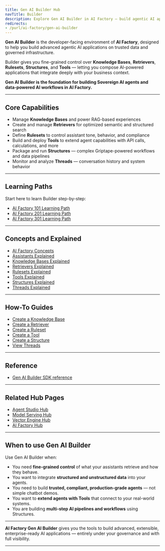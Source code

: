```yaml
---
title: Gen AI Builder Hub
navTitle: Builder
description: Explore Gen AI Builder in AI Factory — build agentic AI applications with Knowledge Bases, Tools, and advanced AI workflows.
redirects:
- /purl/ai-factory/gen-ai-builder
---
```


**Gen AI Builder** is the developer-facing environment of **AI Factory**, designed to help you build advanced agentic AI applications on trusted data and governed infrastructure.

Builder gives you fine-grained control over **Knowledge Bases**, **Retrievers**, **Rulesets**, **Structures**, and **Tools** — letting you compose AI-powered applications that integrate deeply with your business context.

**Gen AI Builder is the foundation for building Sovereign AI agents and data-powered AI workflows in AI Factory.**

---

## Core Capabilities

- Manage **Knowledge Bases** and power RAG-based experiences
- Create and manage **Retrievers** for optimized semantic and structured search
- Define **Rulesets** to control assistant tone, behavior, and compliance
- Build and deploy **Tools** to extend agent capabilities with API calls, calculations, and more
- Package and run **Structures** — complex Griptape-powered workflows and data pipelines
- Monitor and analyze **Threads** — conversation history and system behavior

---

## Learning Paths

Start here to learn Builder step-by-step:

- [AI Factory 101 Learning Path](/edb-postgres-ai/ai-factory/learn/paths/101)
- [AI Factory 201 Learning Path](/edb-postgres-ai/ai-factory/learn/paths/201)
- [AI Factory 301 Learning Path](/edb-postgres-ai/ai-factory/learn/paths/301)

---

## Concepts and Explained

- [AI Factory Concepts](/edb-postgres-ai/ai-factory/learn/explained/ai-factory-concepts)
- [Assistants Explained](/edb-postgres-ai/ai-factory/learn/explained/assistants-explained)
- [Knowledge Bases Explained](/edb-postgres-ai/ai-factory/learn/explained/knowledge-bases-explained)
- [Retrievers Explained](/edb-postgres-ai/ai-factory/learn/explained/retrievers-explained)
- [Rulesets Explained](/edb-postgres-ai/ai-factory/learn/explained/rulesets-explained)
- [Tools Explained](/edb-postgres-ai/ai-factory/learn/explained/tools-explained)
- [Structures Explained](/edb-postgres-ai/ai-factory/learn/explained/structures-explained)
- [Threads Explained](/edb-postgres-ai/ai-factory/learn/explained/threads-explained)

---

## How-To Guides

- [Create a Knowledge Base](/edb-postgres-ai/ai-factory/learn/how-to/gen-ai/create-knowledge-base)
- [Create a Retriever](/edb-postgres-ai/ai-factory/learn/how-to/gen-ai/create-retriever)
- [Create a Ruleset](/edb-postgres-ai/ai-factory/learn/how-to/gen-ai/create-ruleset)
- [Create a Tool](/edb-postgres-ai/ai-factory/learn/how-to/gen-ai/create-tool)
- [Create a Structure](/edb-postgres-ai/ai-factory/learn/how-to/gen-ai/create-structure)
- [View Threads](/edb-postgres-ai/ai-factory/learn/how-to/gen-ai/view-threads)

---

## Reference

- [Gen AI Builder SDK reference](sdk)

---

## Related Hub Pages

- [Agent Studio Hub](/edb-postgres-ai/ai-factory/gen-ai/agent-studio)
- [Model Serving Hub](/edb-postgres-ai/ai-factory/model/serving)
- [Vector Engine Hub](/edb-postgres-ai/ai-factory/vector-engine)
- [AI Factory Hub](/ai-factory)

---

## When to use Gen AI Builder

Use Gen AI Builder when:

- You need **fine-grained control** of what your assistants retrieve and how they behave.
- You want to integrate **structured and unstructured data** into your agents.
- You need to build **trusted, compliant, production-grade agents** — not simple chatbot demos.
- You want to **extend agents with Tools** that connect to your real-world systems.
- You are building **multi-step AI pipelines and workflows** using Structures.

---

**AI Factory Gen AI Builder** gives you the tools to build advanced, extensible, enterprise-ready AI applications — entirely under your governance and with full visibility.

---

